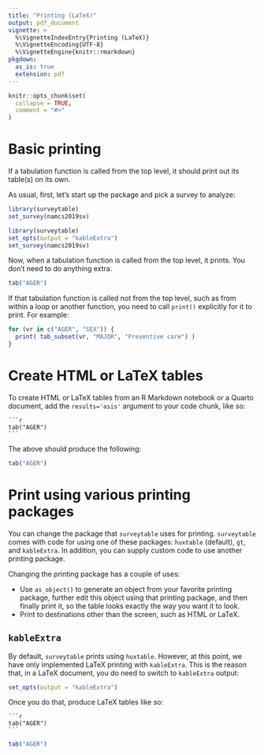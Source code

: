 ```yaml
---
title: "Printing (LaTeX)"
output: pdf_document
vignette: >
  %\VignetteIndexEntry{Printing (LaTeX)}
  %\VignetteEncoding{UTF-8}
  %\VignetteEngine{knitr::rmarkdown}
pkgdown:
  as_is: true
  extension: pdf
---
```


```r
knitr::opts_chunk$set(
  collapse = TRUE,
  comment = "#>"
)
```

# Basic printing

If a tabulation function is called from the top level, it should print out its table(s) on its own. 

As usual, first, let's start up the package and pick a survey to analyze:

```r
library(surveytable)
set_survey(namcs2019sv)
```

```r
library(surveytable)
set_opts(output = "kableExtra")
set_survey(namcs2019sv)
```

Now, when a tabulation function is called from the top level, it prints. You don't need to do anything extra.

```r
tab("AGER")
```

If that tabulation function is called not from the top level, such as from within a loop or another function, you need to call `print()` explicitly for it to print. For example:

```r
for (vr in c("AGER", "SEX")) {
  print( tab_subset(vr, "MAJOR", "Preventive care") )
}
```

# Create HTML or LaTeX tables

To create HTML or LaTeX tables from an R Markdown notebook or a Quarto document, add the `results='asis'` argument to your code chunk, like so:

<!-- https://yihui.org/knitr/faq/ --> 

````verbatim
```r
tab("AGER")
```
````

The above should produce the following:

```r
tab("AGER")
```

# Print using various printing packages

You can change the package that `surveytable` uses for printing. `surveytable` comes with code for using one of these packages: `huxtable` (default), `gt`, and `kableExtra`. In addition, you can supply custom code to use another printing package.

Changing the printing package has a couple of uses:

* Use `as_object()` to generate an object from your favorite printing package, further edit this object using that printing package, and then finally print it, so the table looks exactly the way you want it to look.
* Print to destinations other than the screen, such as HTML or LaTeX.

## `kableExtra`

By default, `surveytable` prints using `huxtable`. However, at this point, we have only implemented LaTeX printing with `kableExtra`. This is the reason that, in a LaTeX document, you do need to switch to `kableExtra` output:

```r
set_opts(output = "kableExtra")
```

Once you do that, produce LaTeX tables like so:

````verbatim
```r
tab("AGER")
```
````
```r
tab("AGER")
```
